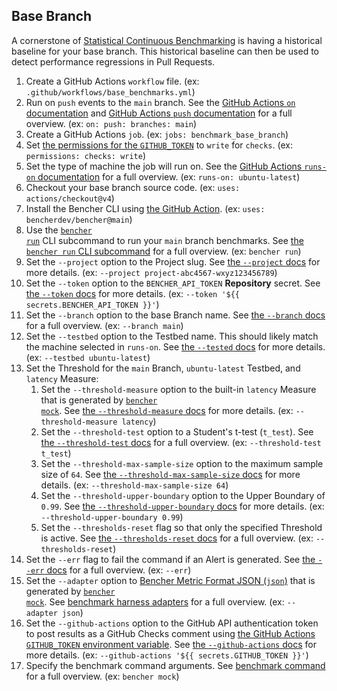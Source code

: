 
## Base Branch

A cornerstone of [Statistical Continuous Benchmarking][statistical continuous benchmarking]
is having a historical baseline for your base branch.
This historical baseline can then be used to detect performance regressions in Pull Requests.

<BaseBranchCode />

1. Create a GitHub Actions `workflow` file.
   (ex: `.github/workflows/base_benchmarks.yml`)
2. Run on `push` events to the `main` branch.
   See the [GitHub Actions `on` documentation][github actions on]
   and [GitHub Actions `push` documentation][github actions push] for a full overview.
   (ex: `on: push: branches: main`)
3. Create a GitHub Actions `job`.
   (ex: `jobs: benchmark_base_branch`)
4. Set [the permissions for the `GITHUB_TOKEN`][github token permissions]
   to `write` for `checks`.
   (ex: `permissions: checks: write`)
5. Set the type of machine the job will run on.
   See the [GitHub Actions `runs-on` documentation][github actions runs-on]
   for a full overview.
   (ex: `runs-on: ubuntu-latest`)
6. Checkout your base branch source code.
   (ex: `uses: actions/checkout@v4`)
7. Install the Bencher CLI using [the GitHub Action][bencher cli github action].
   (ex: `uses: bencherdev/bencher@main`)
8. Use the <code><a href="/docs/explanation/bencher-run/">bencher run</a></code> CLI subcommand
   to run your `main` branch benchmarks.
   See [the `bencher run` CLI subcommand][bencher run] for a full overview.
   (ex: `bencher run`)
9. Set the `--project` option to the Project slug.
   See [the `--project` docs][project option] for more details.
   (ex: `--project project-abc4567-wxyz123456789`)
10. Set the `--token` option to the `BENCHER_API_TOKEN` **Repository** secret.
   See [the `--token` docs][token option] for more details.
   (ex: `--token '${{ secrets.BENCHER_API_TOKEN }}'`)
11. Set the `--branch` option to the base Branch name.
   See [the `--branch` docs][branch option] for a full overview.
   (ex: `--branch main`)
12. Set the `--testbed` option to the Testbed name.
    This should likely match the machine selected in `runs-on`.
    See [the `--tested` docs][testbed option] for more details.
    (ex: `--testbed ubuntu-latest`)
13. Set the Threshold for the `main` Branch, `ubuntu-latest` Testbed, and `latency` Measure:
    1. Set the `--threshold-measure` option to the built-in `latency` Measure that is generated by <code><a href="/docs/reference/bencher-metric-format/#bencher-mock">bencher mock</a></code>.
    See [the `--threshold-measure` docs][threshold measure option] for more details.
    (ex: `--threshold-measure latency`)
    2. Set the `--threshold-test` option to a Student's t-test (`t_test`).
    See [the `--threshold-test` docs][threshold test option] for a full overview.
    (ex: `--threshold-test t_test`)
    3. Set the `--threshold-max-sample-size` option to the maximum sample size of `64`.
    See [the `--threshold-max-sample-size` docs][threshold max sample size] for more details.
    (ex: `--threshold-max-sample-size 64`)
    4. Set the `--threshold-upper-boundary` option to the Upper Boundary of `0.99`.
    See [the `--threshold-upper-boundary` docs][threshold upper boundary] for more details.
    (ex: `--threshold-upper-boundary 0.99`)
    5. Set the `--thresholds-reset` flag so that only the specified Threshold is active.
    See [the `--thresholds-reset` docs][thresholds reset] for a full overview.
    (ex: `--thresholds-reset`)
14. Set the `--err` flag to fail the command if an Alert is generated.
   See [the `--err` docs][alert err] for a full overview.
   (ex: `--err`)
15. Set the `--adapter` option to [Bencher Metric Format JSON (`json`)][bmf] that is generated by <code><a href="/docs/reference/bencher-metric-format/#bencher-mock">bencher mock</a></code>.
   See [benchmark harness adapters][adapter json] for a full overview.
   (ex: `--adapter json`)
16. Set the `--github-actions` option to the GitHub API authentication token to post results as a GitHub Checks comment using
    [the GitHub Actions `GITHUB_TOKEN` environment variable][github token].
    See [the `--github-actions` docs][github actions option] for more details.
    (ex: `--github-actions '${{ secrets.GITHUB_TOKEN }}'`)
17. Specify the benchmark command arguments.
   See [benchmark command][command argument] for a full overview.
   (ex: `bencher mock`)

[github actions on]: https://docs.github.com/en/actions/using-workflows/workflow-syntax-for-github-actions#on
[github actions push]: https://docs.github.com/en/webhooks/webhook-events-and-payloads#push
[github token permissions]: https://docs.github.com/en/actions/using-jobs/assigning-permissions-to-jobs#setting-the-github_token-permissions-for-a-specific-job
[github actions runs-on]: https://docs.github.com/en/actions/using-workflows/workflow-syntax-for-github-actions#jobsjob_idruns-on
[bencher cli github action]: https://github.com/marketplace/actions/bencher-cli
[github token]: https://docs.github.com/en/actions/security-guides/automatic-token-authentication

[statistical continuous benchmarking]: /docs/how-to/track-benchmarks/#statistical-continuous-benchmarking
[bencher run]: /docs/explanation/bencher-run/
[project option]: /docs/explanation/bencher-run/#--project-project
[token option]: /docs/explanation/bencher-run/#--token-token
[branch option]: /docs/explanation/branch-selection/#--branch-branch
[testbed option]: /docs/explanation/bencher-run/#--testbed-testbed
[threshold measure option]: /docs/explanation/thresholds/#--threshold-measure-measure
[threshold test option]: /docs/explanation/thresholds/#--threshold-test-test
[threshold max sample size]: /docs/explanation/thresholds/#--threshold-max-sample-size-size
[threshold upper boundary]: /docs/explanation/thresholds/#--threshold-upper-boundary-boundary
[thresholds reset]: /docs/explanation/thresholds/#--thresholds-reset
[alert err]: /docs/explanation/thresholds/#--err
[bmf]: /docs/reference/bencher-metric-format/
[adapter json]: /docs/explanation/adapters/#-json
[github actions option]: /docs/explanation/bencher-run/#--github-actions-github_token
[command argument]: /docs/explanation/bencher-run/#benchmark-command
